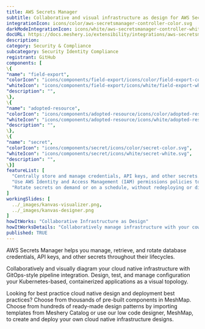 ```yaml
---
title: AWS Secrets Manager
subtitle: Collaborative and visual infrastructure as design for AWS Secrets Manager
integrationIcon: icons/color/aws-secretsmanager-controller-color.svg
darkModeIntegrationIcon: icons/white/aws-secretsmanager-controller-white.svg
docURL: https://docs.meshery.io/extensibility/integrations/aws-secretsmanager-controller
description: 
category: Security & Compliance
subcategory: Security Identity Compliance
registrant: GitHub
components: [
\{
"name": "field-export",
"colorIcon": "icons/components/field-export/icons/color/field-export-color.svg",
"whiteIcon": "icons/components/field-export/icons/white/field-export-white.svg",
"description": "",
\},
\{
"name": "adopted-resource",
"colorIcon": "icons/components/adopted-resource/icons/color/adopted-resource-color.svg",
"whiteIcon": "icons/components/adopted-resource/icons/white/adopted-resource-white.svg",
"description": "",
\},
\{
"name": "secret",
"colorIcon": "icons/components/secret/icons/color/secret-color.svg",
"whiteIcon": "icons/components/secret/icons/white/secret-white.svg",
"description": "",
\}]
featureList: [
  "Centrally store and manage credentials, API keys, and other secrets.",
  "Use AWS Identity and Access Management (IAM) permissions policies to manage access to your secrets.",
  "Rotate secrets on demand or on a schedule, without redeploying or disrupting active applications."
]
workingSlides: [
  ../_images/kanvas-visualizer.png,
  ../_images/kanvas-designer.png
]
howItWorks: "Collaborative Infrastructure as Design"
howItWorksDetails: "Collaboratively manage infrastructure with your coworkers synchronously sharing the same designs."
published: TRUE
---
```

<p>
AWS Secrets Manager helps you manage, retrieve, and rotate database credentials, API keys, and other secrets throughout their lifecycles.
</p>
<p>
    Collaboratively and visually diagram your cloud native infrastructure with GitOps-style pipeline integration. Design, test, and manage configuration your Kubernetes-based, containerized applications as a visual topology.
</p>
<p>
    Looking for best practice cloud native design and deployment best practices? Choose from thousands of pre-built components in MeshMap. Choose from hundreds of ready-made design patterns by importing templates from Meshery Catalog or use our low code designer, MeshMap, to create and deploy your own cloud native infrastructure designs.
</p>
